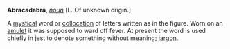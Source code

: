 '''Abracadabra''', ''[[noun (part of speech)|noun]]'' [L. Of unknown origin.]

A [[mystical]] word or [[collocation]] of letters written as in the figure. Worn on an [[amulet]] it was supposed to ward off fever. At present the word is used chiefly in jest to denote something without meaning; [[jargon]].